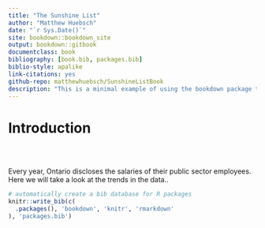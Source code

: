 ```yaml
--- 
title: "The Sunshine List"
author: "Matthew Huebsch"
date: "`r Sys.Date()`"
site: bookdown::bookdown_site
output: bookdown::gitbook
documentclass: book
bibliography: [book.bib, packages.bib]
biblio-style: apalike
link-citations: yes
github-repo: matthewhuebsch/SunshineListBook
description: "This is a minimal example of using the bookdown package to write a book. The output format for this example is bookdown::gitbook."
---
```


# Introduction {#Index}

</style>

<div class="row" style="padding-top: 30px;">
<div class="col-sm-6">



Every year, Ontario discloses the salaries of their public sector employees. Here we will take a look at the trends in the data.. 


```r
# automatically create a bib database for R packages
knitr::write_bib(c(
  .packages(), 'bookdown', 'knitr', 'rmarkdown'
), 'packages.bib')
```
